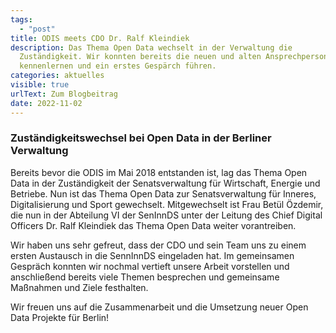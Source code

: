 ```yaml
---
tags:
  - "post"
title: ODIS meets CDO Dr. Ralf Kleindiek
description: Das Thema Open Data wechselt in der Verwaltung die
  Zuständigkeit. Wir konnten bereits die neuen und alten Ansprechpersonen
  kennenlernen und ein erstes Gespärch führen.
categories: aktuelles
visible: true
urlText: Zum Blogbeitrag
date: 2022-11-02
---
```


### Zuständigkeitswechsel bei Open Data in der Berliner Verwaltung

Bereits bevor die ODIS im Mai 2018 entstanden ist, lag das Thema Open Data in der Zuständigkeit der Senatsverwaltung für Wirtschaft, Energie und Betriebe. Nun ist das Thema Open Data zur Senatsverwaltung für Inneres, Digitalisierung und Sport gewechselt. Mitgewechselt ist Frau Betül Özdemir, die nun in der Abteilung VI der SenInnDS unter der Leitung des Chief Digital Officers Dr. Ralf Kleindiek das Thema Open Data weiter vorantreiben.


<ImageSection
  src={image}
  caption="Gleich getwittert: Das gemeinsame Gruppenfoto im Büro des CDO"
  withShadow
/>

Wir haben uns sehr gefreut, dass der CDO und sein Team uns zu einem ersten Austausch in die SennInnDS eingeladen hat. Im gemeinsamen Gespräch konnten wir nochmal vertieft unsere Arbeit vorstellen und anschließend bereits viele Themen besprechen und gemeinsame Maßnahmen und Ziele festhalten.

Wir freuen uns auf die Zusammenarbeit und die Umsetzung neuer Open Data Projekte für Berlin!
